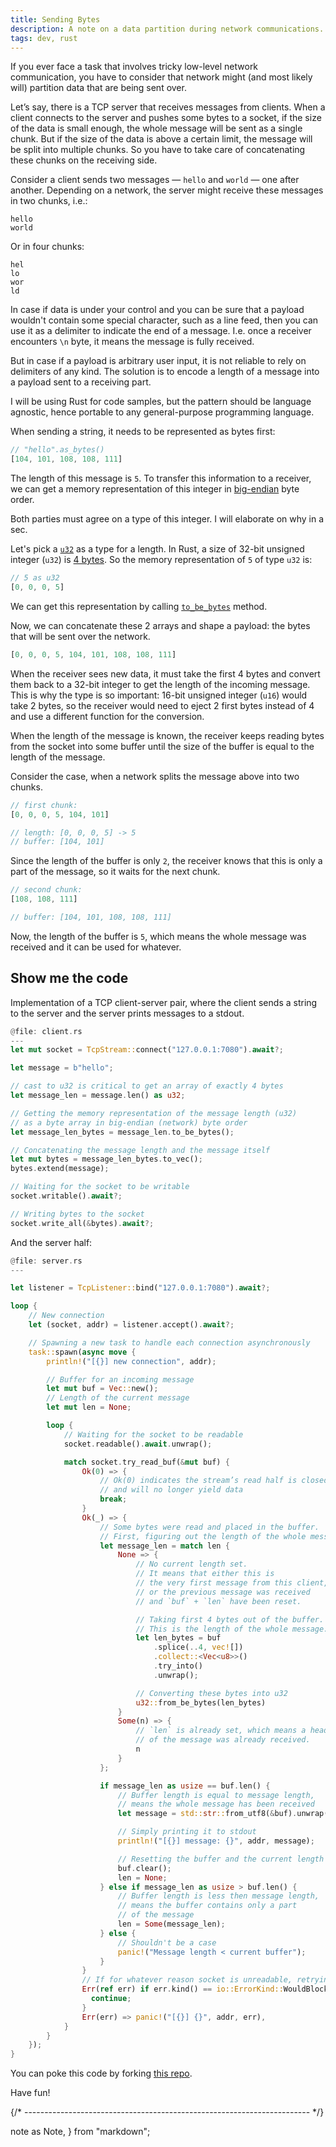 ```yaml
---
title: Sending Bytes
description: A note on a data partition during network communications.
tags: dev, rust
---
```


If you ever face a task that involves tricky low-level network communication, you have to consider that network might (and most likely will) partition data that are being sent over.

Let’s say, there is a TCP server that receives messages from clients. When a client connects to the server and pushes some bytes to a socket, if the size of the data is small enough, the whole message will be sent as a single chunk. But if the size of the data is above a certain limit, the message will be split into multiple chunks. So you have to take care of concatenating these chunks on the receiving side.

Consider a client sends two messages — `hello` and `world` — one after another. Depending on a network, the server might receive these messages in two chunks, i.e.:

```
hello
world
```

Or in four chunks:

```
hel
lo
wor
ld
```

In case if data is under your control and you can be sure that a payload wouldn't contain some special character, such as a line feed, then you can use it as a delimiter to indicate the end of a message. I.e. once a receiver encounters `\n` byte, it means the message is fully received.

But in case if a payload is arbitrary user input, it is not reliable to rely on delimiters of any kind. The solution is to encode a length of a message into a payload sent to a receiving part.

<Note> I will be using Rust for code samples, but the pattern should be language agnostic, hence portable to any general-purpose programming language. </Note>

When sending a string, it needs to be represented as bytes first:

```rust
// "hello".as_bytes()
[104, 101, 108, 108, 111]
```

The length of this message is `5`. To transfer this information to a receiver, we can get a memory representation of this integer in [big-endian](https://en.wikipedia.org/wiki/Endianness) byte order.

Both parties must agree on a type of this integer. I will elaborate on why in a sec.

Let's pick a [`u32`](https://doc.rust-lang.org/std/primitive.u32.html) as a type for a length. In Rust, a size of 32-bit unsigned integer (`u32`) is [4 bytes](https://doc.rust-lang.org/std/mem/fn.size_of.html). So the memory representation of `5` of type `u32` is:

```rust
// 5 as u32
[0, 0, 0, 5]
```

We can get this representation by calling [`to_be_bytes`](https://doc.rust-lang.org/std/primitive.u32.html#method.to_be_bytes) method.

Now, we can concatenate these 2 arrays and shape a payload: the bytes that will be sent over the network.

```rust
[0, 0, 0, 5, 104, 101, 108, 108, 111]
```

When the receiver sees new data, it must take the first 4 bytes and convert them back to a 32-bit integer to get the length of the incoming message. This is why the type is so important: 16-bit unsigned integer (`u16`) would take 2 bytes, so the receiver would need to eject 2 first bytes instead of 4 and use a different function for the conversion.

When the length of the message is known, the receiver keeps reading bytes from the socket into some buffer until the size of the buffer is equal to the length of the message.

Consider the case, when a network splits the message above into two chunks.

```rust
// first chunk:
[0, 0, 0, 5, 104, 101]

// length: [0, 0, 0, 5] -> 5
// buffer: [104, 101]
```

Since the length of the buffer is only `2`, the receiver knows that this is only a part of the message, so it waits for the next chunk.

```rust
// second chunk:
[108, 108, 111]

// buffer: [104, 101, 108, 108, 111]
```

Now, the length of the buffer is `5`, which means the whole message was received and it can be used for whatever.

## Show me the code
Implementation of a TCP client-server pair, where the client sends a string to the server and the server prints messages to a stdout.

```rust
@file: client.rs
---
let mut socket = TcpStream::connect("127.0.0.1:7080").await?;

let message = b"hello";

// cast to u32 is critical to get an array of exactly 4 bytes
let message_len = message.len() as u32;

// Getting the memory representation of the message length (u32)
// as a byte array in big-endian (network) byte order
let message_len_bytes = message_len.to_be_bytes();

// Concatenating the message length and the message itself
let mut bytes = message_len_bytes.to_vec();
bytes.extend(message);

// Waiting for the socket to be writable
socket.writable().await?;

// Writing bytes to the socket
socket.write_all(&bytes).await?;
```

And the server half:

```rust
@file: server.rs
---

let listener = TcpListener::bind("127.0.0.1:7080").await?;

loop {
    // New connection
    let (socket, addr) = listener.accept().await?;

    // Spawning a new task to handle each connection asynchronously
    task::spawn(async move {
        println!("[{}] new connection", addr);

        // Buffer for an incoming message
        let mut buf = Vec::new();
        // Length of the current message
        let mut len = None;

        loop {
            // Waiting for the socket to be readable
            socket.readable().await.unwrap();

            match socket.try_read_buf(&mut buf) {
                Ok(0) => {
                    // Ok(0) indicates the stream’s read half is closed
                    // and will no longer yield data
                    break;
                }
                Ok(_) => {
                    // Some bytes were read and placed in the buffer.
                    // First, figuring out the length of the whole message.
                    let message_len = match len {
                        None => {
                            // No current length set.
                            // It means that either this is
                            // the very first message from this client,
                            // or the previous message was received
                            // and `buf` + `len` have been reset.

                            // Taking first 4 bytes out of the buffer.
                            // This is the length of the whole message.
                            let len_bytes = buf
                                .splice(..4, vec![])
                                .collect::<Vec<u8>>()
                                .try_into()
                                .unwrap();

                            // Converting these bytes into u32
                            u32::from_be_bytes(len_bytes)
                        }
                        Some(n) => {
                            // `len` is already set, which means a head
                            // of the message was already received.
                            n
                        }
                    };

                    if message_len as usize == buf.len() {
                        // Buffer length is equal to message length,
                        // means the whole message has been received
                        let message = std::str::from_utf8(&buf).unwrap();

                        // Simply printing it to stdout
                        println!("[{}] message: {}", addr, message);

                        // Resetting the buffer and the current length
                        buf.clear();
                        len = None;
                    } else if message_len as usize > buf.len() {
                        // Buffer length is less then message length,
                        // means the buffer contains only a part
                        // of the message
                        len = Some(message_len);
                    } else {
                        // Shouldn't be a case
                        panic!("Message length < current buffer");
                    }
                }
                // If for whatever reason socket is unreadable, retrying
                Err(ref err) if err.kind() == io::ErrorKind::WouldBlock => {
                  continue;
                }
                Err(err) => panic!("[{}] {}", addr, err),
            }
        }
    });
}
```

You can poke this code by forking [this repo](https://github.com/alexfedoseev/blog-post-sending-bytes).

Have fun!


{/* ----------------------------------------------------------------------- */}

  note as Note,
} from "markdown";
